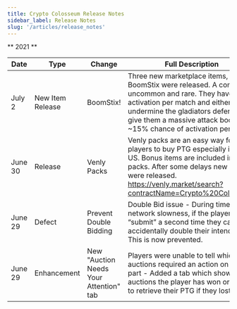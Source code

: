 ```yaml
---
title: Crypto Colosseum Release Notes
sidebar_label: Release Notes
slug: '/articles/release_notes'
---
```


** 2021 **

| Date | Type  	| Change   	| Full Description  	| 
|---	|---	|---	|---	|
| July 2 | New Item Release | BoomStix!  | Three new marketplace items, BoomStix were released.  A common, uncommon and rare.  They have 1 activation per match and either undermine the gladiators defense or give them a massive attack boost.  ~15% chance of activation per turn. |
| June 30 | Release | Venly Packs | Venly packs are an easy way for players to buy PTG especially in the US.  Bonus items are included in most packs.   After some delays new packs were released. https://venly.market/search?contractName=Crypto%20Colosseum  |
| June 29 | Defect | Prevent Double Bidding | Double Bid issue - During times of network slowness, if the player hits “submit” a second time they can accidentally double their intended bid!  This is now prevented.   |
| June 29 | Enhancement | New "Auction Needs Your Attention" tab | Players were unable to tell which auctions required an action on their part - Added a tab which shows any auctions the player has won or needs to retrieve their PTG if they lost.   |

